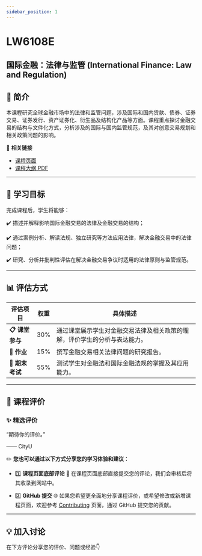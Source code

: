 ```yaml
---
sidebar_position: 1
---
```


# LW6108E
## 国际金融：法律与监管 (International Finance: Law and Regulation)

## **📘 简介**
本课程研究全球金融市场中的法律和监管问题，涉及国际和国内贷款、债券、证券交易、证券发行、资产证券化、衍生品及结构化产品等方面。课程重点探讨金融交易的结构与文件化方式，分析涉及的国际与国内监管规范，及其对创意交易规划和相关政策问题的影响。

🔗 **相关链接**
- [课程页面](https://www.cityu.edu.hk/catalogue/pg/202425/course/LW6108E.htm)
- [课程大纲 PDF](https://www.cityu.edu.hk/catalogue/pg/202425/course/LW6108E.pdf)

---

## **🎯 学习目标**

完成课程后，学生将能够：

✔️ 描述并解释影响国际金融交易的法律及金融交易的结构；

✔️ 通过案例分析、解读法规、独立研究等方法应用法律，解决金融交易中的法律问题；

✔️ 研究、分析并批判性评估在解决金融交易争议时适用的法律原则与监管规范。

---

## **📊 评估方式**

| **评估项目**         | **权重** | **具体描述**                                                                                       |
|---------------------|---------|---------------------------------------------------------------------------------------------------|
| **📋 课堂参与**       | 30%     | 通过课堂展示学生对金融交易法律及相关政策的理解，评价学生的分析与表达能力。                       |
| **📝 作业**           | 15%     | 撰写金融交易相关法律问题的研究报告。                                                             |
| **📂 期末考试**       | 55%     | 测试学生对金融法和国际金融法规的掌握及其应用能力。                                               |

---

## **💬 课程评价**

### ✨ **精选评价**
<div className={commentStyles.commentBox}>
    <p className={commentStyles.commentText}>
        “期待你的评价。”
    </p>
    <p className={commentStyles.commentAuthor}>—— CityU</p>
</div>

✏️ **您也可以通过以下方式分享您的学习体验和建议：**

- 1️⃣ **课程页面底部评论**
💬 在课程页面底部直接提交您的评论，我们会审核后将其收录到网站中。

- 2️⃣ **GitHub 提交**
🌐 如果您希望更全面地分享课程评价，或希望修改或新增课程页面，欢迎参考 [Contributing](/contributing) 页面，通过 GitHub 提交您的贡献。

---

## **💡 加入讨论**

在下方评论分享您的评价、问题或经验👇
<Utterances />
